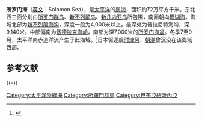 {{Refimprove|time=2020-10-01T06:54:23+00:00}}{{noteTA
|G1 = TO
}}

'''所罗门海'''（[[英文|英文]]：Solomon Sea），是[[太平洋|太平洋]]的[[属海|属海]]，面积约72万平方千米。东北西三面分别由[[所罗门群岛|所罗门群岛]]、[[新不列颠岛|新不列颠岛]]、[[新几内亚岛|新几内亚岛]]所包围，南面朝向[[珊瑚海|珊瑚海]]。海域北部为[[新不列颠海沟|新不列颠海沟]]，深度一般为4,000米以上，最深处为普拉尼特海沟，深9,140米。中部偏南为[[伍德拉克海岭|伍德拉克海岭]]，南部为深7,000米的[[所罗门海盆|所罗门海盆]]。冬季7至9月，太平洋南赤道洋流产生于此海域。<ref>{{Cite web|title=所罗门海|url=http://h.bkzx.cn/item/%E6%89%80%E7%BD%97%E9%97%A8%E6%B5%B7|accessdate=2020-10-01|author=季任钧 陈南岳|date=|format=|work=《[[中国大百科全书|中国大百科全书]]》（第二版）|publisher=|language=zh-cn}}</ref>日本驱逐舰[[时津风|时津风]]、[[朝潮|朝潮]]曾沉没在该海域西部。

== 参考文献 ==
{{Reflist}}

{{-}}
{{List of seas}}

[[Category:太平洋陸緣海|Category:太平洋陸緣海]]
[[Category:所羅門群島|Category:所羅門群島]]
[[Category:巴布亞紐幾內亞|Category:巴布亞紐幾內亞]]